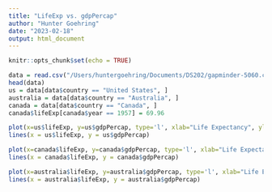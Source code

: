 ```yaml
---
title: "LifeExp vs. gdpPercap"
author: "Hunter Goehring"
date: "2023-02-18"
output: html_document
---
```


```r
knitr::opts_chunk$set(echo = TRUE)
```


```r
data = read.csv("/Users/huntergoehring/Documents/DS202/gapminder-5060.csv", header = TRUE)
head(data)
us = data[data$country == "United States", ]
australia = data[data$country == "Australia", ]
canada = data[data$country == "Canada", ]
canada$lifeExp[canada$year == 1957] = 69.96

plot(x=us$lifeExp, y=us$gdpPercap, type='l', xlab="Life Expectancy", ylab = "GDP per capita")
lines(x = us$lifeExp, y = us$gdpPercap)

plot(x=canada$lifeExp, y=canada$gdpPercap, type='l', xlab="Life Expectancy", ylab = "GDP per capita")
lines(x = canada$lifeExp, y = canada$gdpPercap)

plot(x=australia$lifeExp, y=australia$gdpPercap, type='l', xlab="Life Expectancy", ylab = "GDP per capita")
lines(x = australia$lifeExp, y = australia$gdpPercap)
```


